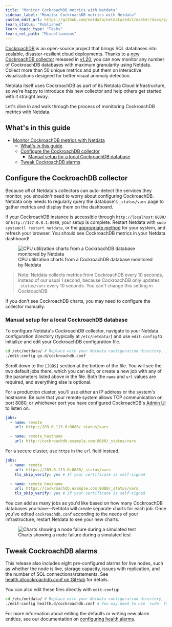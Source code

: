 ```yaml
---
title: "Monitor CockroachDB metrics with Netdata"
sidebar_label: "Monitor CockroachDB metrics with Netdata"
custom_edit_url: https://github.com/netdata/netdata/edit/master/docs/guides/monitor-cockroachdb.md
learn_status: "Published"
learn_topic_type: "Tasks"
learn_rel_path: "Miscellaneous"
---
```



[CockroachDB](https://github.com/cockroachdb/cockroach) is an open-source project that brings SQL databases into
scalable, disaster-resilient cloud deployments. Thanks to
a [new CockroachDB collector](/docs/nightly/integrations/monitor/databases/cockroachdb)
released in
[v1.20](https://blog.netdata.cloud/posts/release-1.20/), you can now monitor any number of CockroachDB databases with
maximum granularity using Netdata. Collect more than 50 unique metrics and put them on interactive visualizations
designed for better visual anomaly detection.

Netdata itself uses CockroachDB as part of its Netdata Cloud infrastructure, so we're happy to introduce this new
collector and help others get started with it straight away.

Let's dive in and walk through the process of monitoring CockroachDB metrics with Netdata.

## What's in this guide

- [Monitor CockroachDB metrics with Netdata](#monitor-cockroachdb-metrics-with-netdata)
  - [What's in this guide](#whats-in-this-guide)
  - [Configure the CockroachDB collector](#configure-the-cockroachdb-collector)
    - [Manual setup for a local CockroachDB database](#manual-setup-for-a-local-cockroachdb-database)
  - [Tweak CockroachDB alarms](#tweak-cockroachdb-alarms)

## Configure the CockroachDB collector

Because _all_ of Netdata's collectors can auto-detect the services they monitor, you _shouldn't_ need to worry about
configuring CockroachDB. Netdata only needs to regularly query the database's `_status/vars` page to gather metrics and
display them on the dashboard.

If your CockroachDB instance is accessible through `http://localhost:8080/` or `http://127.0.0.1:8080`, your setup is
complete. Restart Netdata with `sudo systemctl restart netdata`, or the [appropriate
method](/docs/nightly/operations/start-stop-or-restart-the-netdata-agent) for your system, and refresh your browser. You should see CockroachDB
metrics in your Netdata dashboard!

<figure>
  <img src="https://user-images.githubusercontent.com/1153921/73564467-d7e36b00-441c-11ea-9ec9-b5d5ea7277d4.png" alt="CPU utilization charts from a CockroachDB database monitored by Netdata" />
  <figcaption>CPU utilization charts from a CockroachDB database monitored by Netdata</figcaption>
</figure>

> Note: Netdata collects metrics from CockroachDB every 10 seconds, instead of our usual 1 second, because CockroachDB
> only updates `_status/vars` every 10 seconds. You can't change this setting in CockroachDB.

If you don't see CockroachDB charts, you may need to configure the collector manually.

### Manual setup for a local CockroachDB database

To configure Netdata's CockroachDB collector, navigate to your Netdata configuration directory (typically at
`/etc/netdata/`) and use `edit-config` to initialize and edit your CockroachDB configuration file.

```bash
cd /etc/netdata/ # Replace with your Netdata configuration directory, if not /etc/netdata/
./edit-config go.d/cockroachdb.conf
```

Scroll down to the `[JOBS]` section at the bottom of the file. You will see the two default jobs there, which you can
edit, or create a new job with any of the parameters listed above in the file. Both the `name` and `url` values are
required, and everything else is optional.

For a production cluster, you'll use either an IP address or the system's hostname. Be sure that your remote system
allows TCP communication on port 8080, or whichever port you have configured CockroachDB's 
[Admin UI](https://www.cockroachlabs.com/docs/stable/monitoring-and-alerting.html#prometheus-endpoint) to listen on.

```yaml
jobs:
  - name: remote
    url: http://203.0.113.0:8080/_status/vars

  - name: remote_hostname
    url: http://cockroachdb.example.com:8080/_status/vars
```

For a secure cluster, use `https` in the `url` field instead.

```yaml
jobs:
  - name: remote
    url: https://203.0.113.0:8080/_status/vars
    tls_skip_verify: yes # If your certificate is self-signed

  - name: remote_hostname
    url: https://cockroachdb.example.com:8080/_status/vars
    tls_skip_verify: yes # If your certificate is self-signed
```

You can add as many jobs as you'd like based on how many CockroachDB databases you have—Netdata will create separate
charts for each job. Once you've edited `cockroachdb.conf` according to the needs of your infrastructure, restart
Netdata to see your new charts.

<figure>
  <img src="https://user-images.githubusercontent.com/1153921/73564469-d7e36b00-441c-11ea-8333-02ba0e1c294c.png" alt="Charts showing a node failure during a simulated test" />
  <figcaption>Charts showing a node failure during a simulated test</figcaption>
</figure>

## Tweak CockroachDB alarms

This release also includes eight pre-configured alarms for live nodes, such as whether the node is live, storage
capacity, issues with replication, and the number of SQL connections/statements. See [health.d/cockroachdb.conf on
GitHub](https://raw.githubusercontent.com/netdata/netdata/master/health/health.d/cockroachdb.conf) for details.

You can also edit these files directly with `edit-config`:

```bash
cd /etc/netdata/ # Replace with your Netdata configuration directory, if not /etc/netdata/
./edit-config health.d/cockroachdb.conf # You may need to use `sudo` for write privileges
```

For more information about editing the defaults or writing new alarm entities, see our documentation on [configuring health alarms](/docs/nightly/configuration/health).
